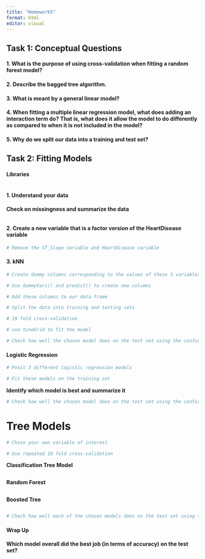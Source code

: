 ```yaml
---
title: "Homework5"
format: html
editor: visual
---
```


## Task 1: Conceptual Questions

#### 1. What is the purpose of using cross-validation when fitting a random forest model?



#### 2. Describe the bagged tree algorithm.



#### 3. What is meant by a general linear model?



#### 4. When fitting a multiple linear regression model, what does adding an interaction term do? That is, what does it allow the model to do differently as compared to when it is not included in the model?



#### 5. Why do we split our data into a training and test set?



## Task 2: Fitting Models

#### Libraries

```r

```


#### 1. Understand your data

**Check on missingness and summarize the data**
```r

```


#### 2. Create a new variable that is a factor version of the HeartDisease variable

```r

# Remove the ST_Slope variable and HeartDisease variable

```

#### 3. kNN

```r
# Create dummy columns corresponding to the values of these 3 variables for use in kNN fit
```

```r
# Use dummyVars() and predict() to create new columns
```

```r
# Add these columns to our data frame
```

```r
# Split the data into training and testing sets
```

```r
# 10 fold cross-validation
```


```r
# use tuneGrid to fit the model
```

```r
# Check how well the chosen model does on the test set using the confusionMatrix function
```

#### Logistic Regression

```r
# Posit 3 different logistic regression models
```

```r
# Fit these models on the training set
```

**Identify which model is best and summarize it**

```r
# Check how well the chosen model does on the test set using the confusionMatrix() function
```


# Tree Models

```r
# Chose your own variable of interest
```


```r
# Use repeated 10 fold cross-validation
```

**Classification Tree Model**

```r

```

**Random Forest**

```r

```

**Boosted Tree**

```r

```


```r
# Check how well each of the chosen models does on the test set using the confusionMatrix() function
```

#### Wrap Up

**Which model overall did the best job (in terms of accuracy) on the test set?**
